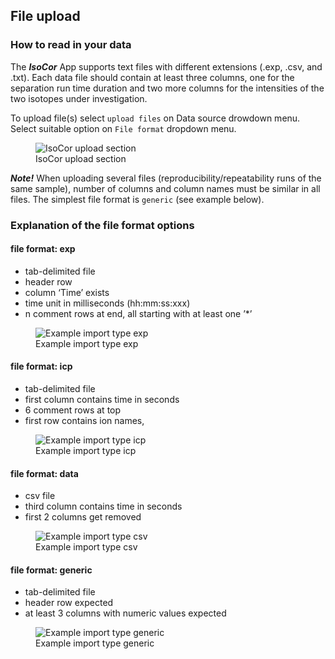 ## File upload

### How to read in your data

The ***IsoCor*** App supports text files with different extensions (.exp, .csv, and .txt). 
Each data file should contain at least three columns, one for the separation run time duration and two more columns for the intensities of the two isotopes under investigation.

To upload file(s) select `upload files` on Data source drowdown menu. Select suitable option on `File format` dropdown menu.

![IsoCor upload section](images/02_file_upload_01.png)

***Note!*** 
When uploading several files (reproducibility/repeatability runs of the same sample), number of columns and column names must be similar in all files.
The simplest file format is `generic` (see example below).

### Explanation of the file format options

#### file format: exp

- tab-delimited file
- header row
- column 'Time' exists
- time unit in milliseconds (hh:mm:ss:xxx)
- n comment rows at end, all starting with at least one '*'

![Example import type exp](images/02_file_upload_02.png)

#### file format: icp

- tab-delimited file
- first column contains time in seconds
- 6 comment rows at top
- first row contains ion names,

![Example import type icp](images/02_file_upload_03.png)

#### file format: data

- csv file
- third column contains time in seconds
- first 2 columns get removed

![Example import type csv](images/02_file_upload_04.png)

#### file format: generic

- tab-delimited file
- header row expected
- at least 3 columns with numeric values expected

![Example import type generic](images/02_file_upload_05.png)
